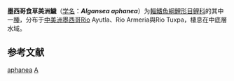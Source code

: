 {{Speciesbox 
| taxon = Algansea aphanea
| status = NE
| status_system = IUCN3.1
| authority = [[Barbour|Barbour]] & [[Miller|Miller]], 1978
| synonyms = 
}}

'''墨西哥食草美洲鱥'''（[[学名|学名]]：'''''Algansea aphanea'''''）为[[輻鰭魚綱|輻鰭魚綱]][[鯉形目|鯉形目]][[鲤科|鲤科]]的其中一[[種|種]]，分布于[[中美洲|中美洲]][[墨西哥|墨西哥]]Rio Ayutla、Rio Armeria與Rio Tuxpa，棲息在中底層水域。

== 参考文献 ==
{{reflist}}
{{Taxonbar}}

[[Category:食草美洲鱥屬|aphanea]]
[[Category:1978年描述的鱼类|A]]